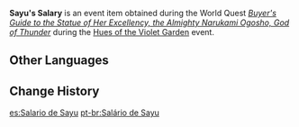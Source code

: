 {{Item Infobox
|id           = 101754
|image        = Item Bag of Mora.png
|type         = Quest Items
|group        = Event Items
|description  = This was originally intended to buy bedding and other materials by which sleep quality might be improved, but on the other hand, [[Sayu]] has no wish to sleep forever just yet.
|source1      = [[Buyer's Guide to the Statue of Her Excellency, the Almighty Narukami Ogosho, God of Thunder]]
|event        = Hues of the Violet Garden
}}
'''Sayu's Salary''' is an event item obtained during the World Quest ''[[Buyer's Guide to the Statue of Her Excellency, the Almighty Narukami Ogosho, God of Thunder]]'' during the [[Hues of the Violet Garden]] event.

==Other Languages==
{{Other Languages
|default_hidden = 1
|en      = Sayu's Salary
|zhs     = 早柚的工资袋
|zhs_rm  = Zǎoyòu de Gōngzīdài
|zht     = 早柚的工資袋
|zht_rm  = Zǎoyòu de Gōngzīdài
|ja      = 早柚の給料袋
|ja_rm   = Sayu no Kyuuryou-bukuro
|ko      = 사유의 월급 주머니
|ko_rm   = Sayu-ui Wolgeup Jumeoni
|es      = Salario de Sayu
|fr      = Salaire de Sayu
|ru      = Зарплата Саю
|th      = ถุงเงินเดือนของ Sayu
|th_rm   = 
|vi      = Túi Tiền Lương Của Sayu
|de      = Sayus Gehalt
|id      = Gaji Sayu
|pt      = Salário de Sayu
|tr      = Sayu'nun Maaşı
|it      = Salario di Sayu
}}

==Change History==
{{Change History|2.6}}

[[es:Salario de Sayu]]
[[pt-br:Salário de Sayu]]